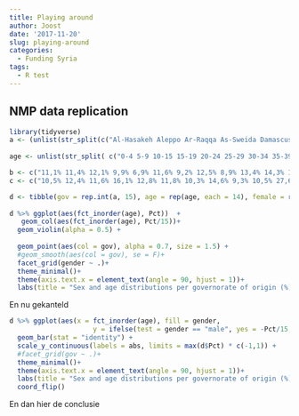 ```yaml
---
title: Playing around
author: Joost
date: '2017-11-20'
slug: playing-around
categories:
  - Funding Syria
tags:
  - R test
---
```


## NMP data replication


```r
library(tidyverse)
a <- (unlist(str_split(c("Al-Hasakeh Aleppo Ar-Raqqa As-Sweida Damascus Dar'a Deir-ez-Zor Hama Homs Idleb Lattakia Quneitra Rural_Damascus Tartous"), " ")))
  
age <- unlist(str_split( c("0-4 5-9 10-15 15-19 20-24 25-29 30-34 35-39 40-44 45-49 50-54 55-59 60-64 65+ Total"), " "))

b <- c("11,1% 11,4% 12,1% 9,9% 6,9% 11,6% 9,2% 12,5% 8,9% 13,4% 14,3% 16,5% 10,0% 6,0% 14,5% 13,0% 15,1% 0,0% 12,6% 14,3% 12,6% 15,6% 12,1% 11,7% 13,0% 13,2% 12,6% 0,0% 9,8% 10,4% 13,5% 3,7% 11,2% 11,7% 13,0% 10,2% 12,8% 11,1% 7,8% 8,6% 12,0% 31,6% 10,9% 10,6% 9,5% 1,7% 12,0% 7,8% 11,8% 11,1% 11,2% 12,1% 9,4% 12,8% 9,7% 21,4% 10,7% 8,3% 7,7% 27,8% 10,4% 7,5% 9,6% 10,1% 8,9% 7,2% 12,9% 8,2% 8,9% 6,3% 7,5% 9,7% 7,6% 9,9% 10,5% 8,6% 8,1% 10,8% 8,2% 10,7% 11,4% 9,4% 9,9% 2,6% 5,4% 9,1% 8,4% 16,9% 6,2% 10,3% 8,1% 7,7% 8,5% 7,9% 7,6% 10,0% 8,4% 0,0% 8,4% 7,6% 8,0% 0,5% 9,1% 10,4% 7,3% 6,6% 7,6% 8,7% 6,9% 6,7% 8,0% 13,3% 8,1% 6,1% 7,8% 3,0% 5,9% 5,1% 5,7% 5,9% 7,9% 6,6% 1,8% 3,7% 6,3% 18,5% 6,8% 5,1% 3,5% 25,8% 6,0% 4,6% 5,5% 4,3% 6,2% 3,8% 1,6% 5,4% 4,8% 0,0% 3,4% 3,8% 2,4% 0,0% 3,2% 2,6% 2,9% 2,2% 3,8% 2,4% 7,5% 1,7% 3,5% 0,4% 0,8% 2,1% 2,4% 0,0% 2,4% 1,9% 2,0% 1,2% 1,1% 2,1% 1,5% 3,7% 2,2% 0,0% 0,6% 1,1% 1,2% 0,0% 1,4% 1,9% 1,7% 0,6% 0,9% 0,9% 1,5% 0,0% 1,3% 0,0% 1,9% 1,6% 0,9% 0,7% 2,3% 1,8% 2,5% 1,3% 2,0% 1,4% 3,0% 0,0% 2,4% 0,0% 100,0% 100,0% 100,0% 100,0% 100,0% 100,0% 100,0% 100,0% 100,0% 100,0% 100,0% 100,0% 100,0% 100,0%")  %>% str_replace_all("%", "") %>% str_replace_all(",", ".") %>% str_split(" ") %>% unlist() %>%   as.numeric()
c <- c("10,5% 12,4% 11,6% 16,1% 12,8% 11,8% 10,3% 14,6% 9,3% 10,5% 27,6% 12,4% 10,1% 12,7% 8,8% 15,0% 16,0% 0,5% 10,7% 14,9% 15,4% 16,5% 13,4% 14,6% 10,3% 15,7% 15,1% 3,4% 12,9% 12,6% 12,9% 0,9% 14,3% 11,4% 10,7% 13,2% 15,6% 16,6% 8,5% 14,2% 15,4% 6,9% 14,1% 9,3% 11,6% 26,1% 11,2% 8,6% 11,5% 9,9% 14,0% 9,6% 4,7% 10,9% 8,8% 29,8% 10,2% 5,8% 6,0% 0,7% 6,8% 4,7% 7,7% 4,4% 5,2% 4,9% 5,7% 2,8% 5,0% 0,0% 7,2% 5,3% 5,6% 24,6% 6,6% 8,6% 5,2% 5,7% 3,7% 4,3% 4,3% 8,1% 5,6% 10,1% 3,7% 5,4% 5,9% 19,0% 3,6% 6,5% 4,7% 7,6% 5,5% 7,6% 13,0% 7,0% 6,6% 0,0% 9,9% 9,6% 7,2% 6,6% 7,5% 10,3% 8,1% 8,7% 6,8% 6,9% 6,3% 9,8% 8,2% 0,0% 5,5% 6,4% 7,0% 0,5% 8,1% 8,2% 6,6% 6,4% 6,0% 8,0% 4,3% 4,5% 7,6% 12,0% 6,6% 5,8% 6,9% 3,8% 5,4% 5,3% 7,2% 5,5% 6,8% 6,9% 2,8% 4,7% 5,0% 3,4% 5,1% 4,7% 3,4% 0,5% 6,1% 4,0% 6,4% 3,6% 7,2% 4,7% 1,0% 4,1% 4,6% 21,8% 2,3% 3,8% 2,8% 0,0% 2,8% 2,5% 2,1% 2,3% 3,7% 1,6% 4,5% 2,0% 3,4% 0,0% 2,1% 2,2% 1,6% 0,0% 3,0% 1,3% 1,8% 1,0% 1,5% 2,4% 1,4% 3,6% 2,2% 0,0% 1,2% 1,9% 1,5% 0,7% 1,1% 1,8% 2,3% 0,7% 1,2% 1,6% 5,6% 0,3% 2,3% 0,0% 100,0% 100,0% 100,0% 100,0% 100,0% 100,0% 100,0% 100,0% 100,0% 100,0% 100,0% 100,0% 100,0% 100,0%") %>%  str_replace_all("%", "") %>% str_replace_all("\\,", ".") %>% str_split(" ") %>% unlist() %>%   as.numeric()

d <- tibble(gov = rep.int(a, 15), age = rep(age, each = 14), female = rep.int(b, 1), male = rep.int(c, 1)) %>% filter(age != "Total") %>% gather(gender, Pct, 3:4)
  
d %>% ggplot(aes(fct_inorder(age), Pct))  +
   geom_col(aes(fct_inorder(age), Pct/15))+
  geom_violin(alpha = 0.5) +
  
  geom_point(aes(col = gov), alpha = 0.7, size = 1.5) +
  #geom_smooth(aes(col = gov), se = F)+
  facet_grid(gender ~ .)+
  theme_minimal()+
  theme(axis.text.x = element_text(angle = 90, hjust = 1))+
  labs(title = "Sex and age distributions per governorate of origin (%)", x = "", y = "Percentage (%)")

```


En nu gekanteld

```r
d %>% ggplot(aes(x = fct_inorder(age), fill = gender, 
                     y = ifelse(test = gender == "male", yes = -Pct/15, no = Pct/15))) +
  geom_bar(stat = "identity") +
  scale_y_continuous(labels = abs, limits = max(d$Pct) * c(-1,1)) +
  #facet_grid(gov ~ .)+
  theme_minimal()+
  theme(axis.text.x = element_text(angle = 90, hjust = 1))+
  labs(title = "Sex and age distributions per governorate of origin (%)", x = "", y = "Percentage (%)")+
  coord_flip()
```



En dan hier de conclusie